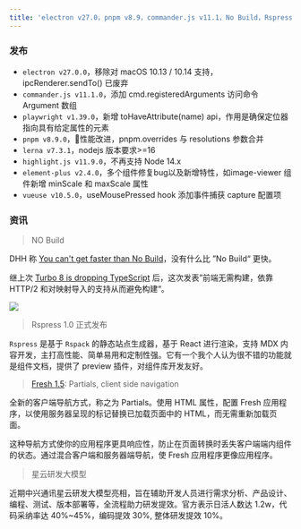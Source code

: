 ```yaml
---
title: 'electron v27.0，pnpm v8.9，commander.js v11.1，No Build，Rspress'
---
```


### 发布

- `electron v27.0.0`，移除对 macOS 10.13 / 10.14 支持，ipcRenderer.sendTo() 已废弃
- `commander.js v11.1.0`，添加 cmd.registeredArguments 访问命令 Argument 数组
- `playwright v1.39.0`，新增 toHaveAttribute(name) api，作用是确保定位器指向具有给定属性的元素
- `pnpm v8.9.0`，🚀性能改进，pnpm.overrides 与 resolutions 参数合并
- `lerna v7.3.1`，nodejs 版本要求>=16
- `highlight.js v11.9.0`，不再支持 Node 14.x
- `element-plus v2.4.0`，多个组件修复bug以及新增特性，如image-viewer 组件新增 minScale 和 maxScale 属性
- `vueuse v10.5.0`，useMousePressed hook 添加事件捕获 capture 配置项

### 资讯

> NO Build

DHH 称 [You can't get faster than No Build](https://world.hey.com/dhh/you-can-t-get-faster-than-no-build-7a44131c)，没有什么比 ”No Build“ 更快。

继上次 [Turbo 8 is dropping TypeScript](https://world.hey.com/dhh/turbo-8-is-dropping-typescript-70165c01) 后，这次发表”前端无需构建，依靠 HTTP/2 和对映射导入的支持从而避免构建“。

![](https://world.hey.com/dhh/7a44131c/representations/eyJfcmFpbHMiOnsibWVzc2FnZSI6IkJBaHNLd2V6Q3ZoUyIsImV4cCI6bnVsbCwicHVyIjoiYmxvYl9pZCJ9fQ==--4372628196553a29fb7e73f33076fec58373c39d/eyJfcmFpbHMiOnsibWVzc2FnZSI6IkJBaDdDam9MWm05eWJXRjBTU0lJYW5CbkJqb0dSVlE2RkhKbGMybDZaVjkwYjE5c2FXMXBkRnNIYVFLQUIya0NBQVU2REhGMVlXeHBkSGxwU3pvTGJHOWhaR1Z5ZXdZNkNYQmhaMlV3T2cxamIyRnNaWE5qWlZRPSIsImV4cCI6bnVsbCwicHVyIjoidmFyaWF0aW9uIn19--0b5e092e6240e14fab357b4c1013c9a0c881ff87/no-build-speed.jpg)

> Rspress 1.0 正式发布

`Rspress` 是基于 `Rspack` 的静态站点生成器，基于 React 进行渲染，支持 MDX 内容开发，主打高性能、简单易用和定制性强。它有一个我个人认为很不错的功能就是组件文档，提供了 preview 插件，对组件库开发友好。

> [Fresh 1.5](https://deno.com/blog/fresh-1.5): Partials, client side navigation

全新的客户端导航方式，称之为 Partials。使用 HTML 属性，配置 Fresh 应用程序，以使用服务器呈现的标记替换已加载页面中的 HTML，而无需重新加载页面。

这种导航方式使你的应用程序更具响应性，防止在页面转换时丢失客户端端内组件的状态。通过混合客户端和服务器端导航，使 Fresh 应用程序更像应用程序。

> 星云研发大模型

近期中兴通讯星云研发大模型亮相，旨在辅助开发人员进行需求分析、产品设计、编程、测试、版本部署等，全流程助力研发提效。官方表示日活人数达 1.2w，代码采纳率达 40%~45%，编码提效 30%, 整体研发提效 10%。
